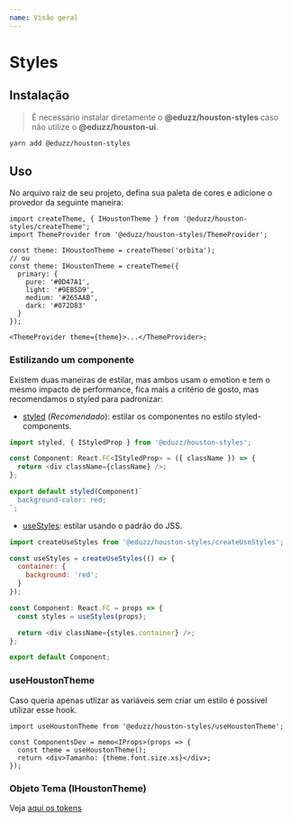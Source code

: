 ```yaml
---
name: Visão geral
---
```


# Styles

## Instalação

> É necessário instalar diretamente o **@eduzz/houston-styles** caso não utilize o **@eduzz/houston-ui**.

```bash
yarn add @eduzz/houston-styles
```

## Uso

No arquivo raiz de seu projeto, defina sua paleta de cores e adicione o provedor da seguinte maneira:

```tsx
import createTheme, { IHoustonTheme } from '@eduzz/houston-styles/createTheme';
import ThemeProvider from '@eduzz/houston-styles/ThemeProvider';

const theme: IHoustonTheme = createTheme('orbita');
// ou
const theme: IHoustonTheme = createTheme({
  primary: {
    pure: '#0D47A1',
    light: '#9EB5D9',
    medium: '#265AAB',
    dark: '#072D83'
  }
});

<ThemeProvider theme={theme}>...</ThemeProvider>;
```

### Estilizando um componente

Existem duas maneiras de estilar, mas ambos usam o emotion e tem o mesmo impacto de performance, fica mais a critério de
gosto, mas recomendamos o styled para padronizar:

- [styled](/houston/styles/styled) (_Recomendado_): estilar os componentes no estilo styled-components.

```js
import styled, { IStyledProp } from '@eduzz/houston-styles';

const Component: React.FC<IStyledProp> = ({ className }) => {
  return <div className={className} />;
};

export default styled(Component)`
  background-color: red;
`;
```

- [useStyles](/houston/styles/createUseStyles): estilar usando o padrão do JSS.

```js title="testes"
import createUseStyles from '@eduzz/houston-styles/createUseStyles';

const useStyles = createUseStyles(() => {
  container: {
    background: 'red';
  }
});

const Component: React.FC = props => {
  const styles = useStyles(props);

  return <div className={styles.container} />;
};

export default Component;
```

### useHoustonTheme

Caso queria apenas utlizar as variáveis sem criar um estilo é possível utilizar esse hook.

```tsx
import useHoustonTheme from '@eduzz/houston-styles/useHoustonTheme';

const ComponentsDev = memo<IProps>(props => {
  const theme = useHoustonTheme();
  return <div>Tamanho: {theme.font.size.xs}</div>;
});
```

### Objeto Tema (IHoustonTheme)

Veja [aqui os tokens](/houston/tokens/tokens)
